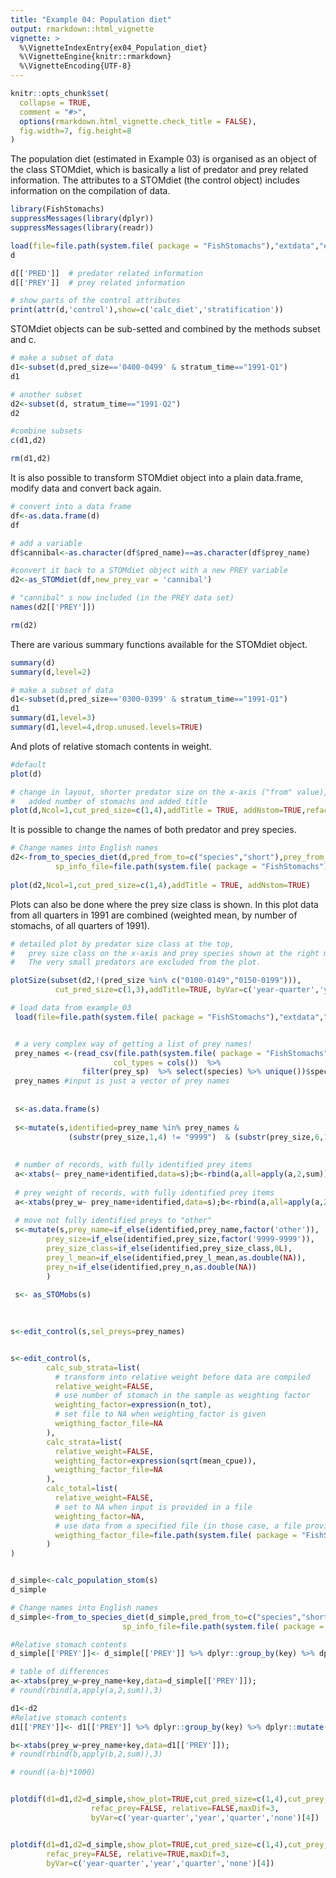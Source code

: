 ```yaml
---
title: "Example 04: Population diet"
output: rmarkdown::html_vignette
vignette: >
  %\VignetteIndexEntry{ex04_Population_diet}
  %\VignetteEngine{knitr::rmarkdown}
  %\VignetteEncoding{UTF-8}
---
```


```r
knitr::opts_chunk$set(
  collapse = TRUE,
  comment = "#>",
  options(rmarkdown.html_vignette.check_title = FALSE),
  fig.width=7, fig.height=8
)
```


The population diet (estimated in Example 03) is organised as an object of the class STOMdiet, which is basically a list of predator and prey related information. The attributes to a STOMdiet (the control object) includes information on the compilation of data. 

```r
library(FishStomachs)
suppressMessages(library(dplyr))
suppressMessages(library(readr))

load(file=file.path(system.file( package = "FishStomachs"),"extdata","ex03d.Rdata"))
d

d[['PRED']]  # predator related information
d[['PREY']]  # prey related information

# show parts of the control attributes
print(attr(d,'control'),show=c('calc_diet','stratification'))


```
STOMdiet objects can be sub-setted and combined by the methods subset and c. 

```r

# make a subset of data
d1<-subset(d,pred_size=='0400-0499' & stratum_time=="1991-Q1")
d1

# another subset
d2<-subset(d, stratum_time=="1991-Q2")
d2

#combine subsets
c(d1,d2)

rm(d1,d2)
```

It is also possible to transform STOMdiet object into a plain data.frame, modify data and convert back again.

```r

# convert into a data frame
df<-as.data.frame(d)
df

# add a variable 
df$cannibal<-as.character(df$pred_name)==as.character(df$prey_name)

#convert it back to a STOMdiet object with a new PREY variable
d2<-as_STOMdiet(df,new_prey_var = 'cannibal')

# "cannibal" s now included (in the PREY data set)
names(d2[['PREY']])

rm(d2)

```
There are various summary functions available for the STOMdiet object. 

```r

summary(d)
summary(d,level=2)

# make a subset of data
d1<-subset(d,pred_size=='0300-0399' & stratum_time=="1991-Q1")
d1
summary(d1,level=3)
summary(d1,level=4,drop.unused.levels=TRUE)

```

And plots of relative stomach contents in weight.
```r

#default
plot(d)

# change in layout, shorter predator size on the x-axis ("from" value),
#   added number of stomachs and added title
plot(d,Ncol=1,cut_pred_size=c(1,4),addTitle = TRUE, addNstom=TRUE,refac_prey=TRUE)


```


It is possible to change the names of both predator and prey species.

```r

# Change names into English names
d2<-from_to_species_diet(d,pred_from_to=c("species","short"),prey_from_to=c("species","short"),
          sp_info_file=file.path(system.file( package = "FishStomachs"),"extdata",'species_info.csv'))
                         
plot(d2,Ncol=1,cut_pred_size=c(1,4),addTitle = TRUE, addNstom=TRUE)


```


Plots can also be done where the prey size class is shown. In this plot data from all quarters in 1991 are combined (weighted mean, by number of stomachs, of all quarters of 1991).


```r

# detailed plot by predator size class at the top, 
#   prey size class on the x-axis and prey species shown at the right margin. 
#   The very small predators are excluded from the plot.

plotSize(subset(d2,!(pred_size %in% c("0100-0149","0150-0199"))), 
          cut_pred_size=c(1,3),addTitle=TRUE, byVar=c('year-quarter','year','quarter','none')[2])

```


```r

# load data from example_03
 load(file=file.path(system.file( package = "FishStomachs"),"extdata","ex03half.Rdata"),verbose=TRUE)


 # a very complex way of getting a list of prey names!
 prey_names <-(read_csv(file.path(system.file( package = "FishStomachs"),"extdata","species_info.csv"),
                       col_types = cols())  %>% 
                filter(prey_sp)  %>% select(species) %>% unique())$species
 prey_names #input is just a vector of prey names
 
 
 s<-as.data.frame(s)
 
 s<-mutate(s,identified=prey_name %in% prey_names & 
             (substr(prey_size,1,4) != "9999")  & (substr(prey_size,6,10) != "9999")) 
 
 
 # number of records, with fully identified prey items 
 a<-xtabs(~ prey_name+identified,data=s);b<-rbind(a,all=apply(a,2,sum));cbind(b,all=apply(b,1,sum))
 
 # prey weight of records, with fully identified prey items 
 a<-xtabs(prey_w~ prey_name+identified,data=s);b<-rbind(a,all=apply(a,2,sum));round(cbind(b,all=apply(b,1,sum))/1000)
 
 # move not fully identified preys to "other"
 s<-mutate(s,prey_name=if_else(identified,prey_name,factor('other')),
        prey_size=if_else(identified,prey_size,factor('9999-9999')),
        prey_size_class=if_else(identified,prey_size_class,0L),
        prey_l_mean=if_else(identified,prey_l_mean,as.double(NA)),
        prey_n=if_else(identified,prey_n,as.double(NA))
        )
 
 s<- as_STOMobs(s)

 
 
s<-edit_control(s,sel_preys=prey_names)


s<-edit_control(s,
        calc_sub_strata=list(
          # transform into relative weight before data are compiled
          relative_weight=FALSE,      
          # use number of stomach in the sample as weighting factor
          weighting_factor=expression(n_tot),
          # set file to NA when weighting_factor is given
          weigthing_factor_file=NA
        ),
        calc_strata=list(
          relative_weight=FALSE,
          weighting_factor=expression(sqrt(mean_cpue)),
          weigthing_factor_file=NA
        ),
        calc_total=list(
          relative_weight=FALSE,
          # set to NA when input is provided in a file
          weighting_factor=NA,
          # use data from a specified file (in those case, a file provided by the FishStomachs)
          weigthing_factor_file=file.path(system.file( package = "FishStomachs"),"extdata","weighting_total.csv")
        )
)


d_simple<-calc_population_stom(s)
d_simple

# Change names into English names
d_simple<-from_to_species_diet(d_simple,pred_from_to=c("species","short"),prey_from_to=c("species","short"),
                         sp_info_file=file.path(system.file( package = "FishStomachs"),"extdata",'species_info.csv'))

#Relative stomach contents
d_simple[['PREY']]<- d_simple[['PREY']] %>% dplyr::group_by(key) %>% dplyr::mutate(prey_w=prey_w/sum(prey_w)) %>% dplyr::ungroup()

```


```r
# table of differences
a<-xtabs(prey_w~prey_name+key,data=d_simple[['PREY']]);
# round(rbind(a,apply(a,2,sum)),3)

d1<-d2
#Relative stomach contents
d1[['PREY']]<- d1[['PREY']] %>% dplyr::group_by(key) %>% dplyr::mutate(prey_w=prey_w/sum(prey_w)) %>% dplyr::ungroup()

b<-xtabs(prey_w~prey_name+key,data=d1[['PREY']]);
# round(rbind(b,apply(b,2,sum)),3)

# round((a-b)*1000)


plotdif(d1=d1,d2=d_simple,show_plot=TRUE,cut_pred_size=c(1,4),cut_prey_size=c(2,4),addTitle=TRUE,tAngle=90,
                  refac_prey=FALSE, relative=FALSE,maxDif=3,
                  byVar=c('year-quarter','year','quarter','none')[4])


plotdif(d1=d1,d2=d_simple,show_plot=TRUE,cut_pred_size=c(1,4),cut_prey_size=c(2,4),addTitle=TRUE,tAngle=90,
        refac_prey=FALSE, relative=TRUE,maxDif=3,
        byVar=c('year-quarter','year','quarter','none')[4])


```

